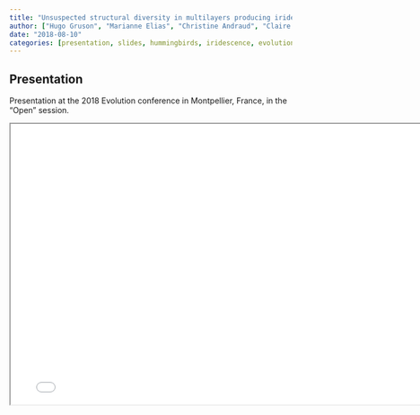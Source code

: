 ```yaml
---
title: "Unsuspected structural diversity in multilayers producing iridescent colours in hummingbirds"
author: ["Hugo Gruson", "Marianne Elias", "Christine Andraud", "Claire Doutrelant", "Doris Gomez"]
date: "2018-08-10"
categories: [presentation, slides, hummingbirds, iridescence, evolution]
---
```


## Presentation

Presentation at the 2018 Evolution conference in Montpellier, France, in the
"Open" session.

```{=html}
<iframe width="780" height="500" src="diapo_evo.pdf" title="Unsuspected structural diversity in multilayers producing iridescent colours in hummingbirds"></iframe>
```